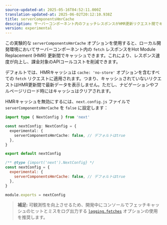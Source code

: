 ```yaml
---
source-updated-at: 2025-05-16T04:52:11.000Z
translation-updated-at: 2025-06-02T20:12:10.938Z
title: serverComponentsHmrCache
description: サーバーコンポーネント内のフェッチレスポンスがHMR更新リクエスト間でキャッシュされるかどうかを設定します。
version: experimental
---
```


この実験的な `serverComponentsHmrCache` オプションを使用すると、ローカル開発環境においてサーバーコンポーネント内の `fetch` レスポンスをHot Module Replacement (HMR) 更新間でキャッシュできます。これにより、レスポンス速度が向上し、課金対象のAPIコールコストを削減できます。

デフォルトでは、HMRキャッシュは `cache: 'no-store'` オプションを含むすべての `fetch` リクエストに適用されます。つまり、キャッシュされていないリクエストはHMR更新間で最新データを表示しません。ただし、ナビゲーションやフルページリロード時にはキャッシュはクリアされます。

HMRキャッシュを無効にするには、`next.config.js` ファイルで `serverComponentsHmrCache` を `false` に設定します：

```ts filename="next.config.ts" switcher
import type { NextConfig } from 'next'

const nextConfig: NextConfig = {
  experimental: {
    serverComponentsHmrCache: false, // デフォルトはtrue
  },
}

export default nextConfig
```

```js filename="next.config.js" switcher
/** @type {import('next').NextConfig} */
const nextConfig = {
  experimental: {
    serverComponentsHmrCache: false, // デフォルトはtrue
  },
}

module.exports = nextConfig
```

> **補足:** 可観測性を向上させるため、開発中にコンソールでフェッチキャッシュのヒットとミスをログ出力する [`logging.fetches`](/docs/app/api-reference/config/next-config-js/logging) オプションの使用を推奨します。